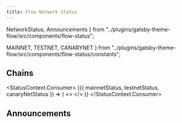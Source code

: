 ```yaml
---
title: Flow Network Status
---
```


  NetworkStatus,
  Announcements
} from "../plugins/gatsby-theme-flow/src/components/flow-status";


  MAINNET,
  TESTNET,
  CANARYNET
} from "../plugins/gatsby-theme-flow/src/components/flow-status/constants";

## Chains

<StatusContext.Consumer>
  {({ mainnetStatus, testnetStatus, canaryNetStatus }) => (
    <>
      <NetworkStatus
        status={mainnetStatus}
        networkName={MAINNET}
        networkVersion="10"
        versionUrl=""
        nextSporkDate="June 23, 2021"
      />
      <NetworkStatus
        status={testnetStatus}
        networkName={TESTNET}
        networkVersion="9"
        versionUrl=""
        nextSporkDate="June 23, 2021"
      />
      <NetworkStatus
      status={canaryNetStatus}
        networkName={CANARYNET}
        networkVersion="6"
        versionUrl=""
        nextSporkDate="June 23, 2021"
      />
    </>
  )}
</StatusContext.Consumer>

## Announcements

<Announcements />
